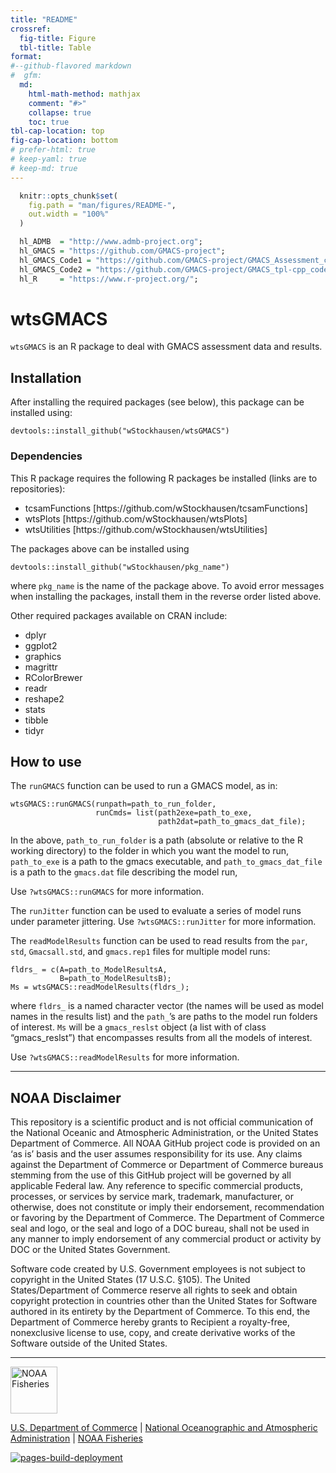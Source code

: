 ```yaml
---
title: "README"
crossref: 
  fig-title: Figure
  tbl-title: Table
format: 
#--github-flavored markdown  
#  gfm: 
  md:
    html-math-method: mathjax
    comment: "#>"
    collapse: true
    toc: true
tbl-cap-location: top
fig-cap-location: bottom
# prefer-html: true
# keep-yaml: true
# keep-md: true
---
```


<!--DO NOT VIEW THIS FILE USING THE VISUAL EDITOR!! (seems to screw things up)-->
<!-- README.md is generated from README.qmd. Please edit README.qmd, then render README.md using `quarto render README.qmd` in a terminal window. -->
<!-- use `quarto render README.qmd` in the terminal window to build README.md prior to committing to keep README.md up-to-date-->
<!-- don't forget to commit and push the resulting figure files, so they display on GitHub and CRAN.-->

```r
  knitr::opts_chunk$set(
    fig.path = "man/figures/README-",
    out.width = "100%"
  )
```

```r
  hl_ADMB  = "http://www.admb-project.org";
  hl_GMACS = "https://github.com/GMACS-project";
  hl_GMACS_Code1 = "https://github.com/GMACS-project/GMACS_Assessment_code";
  hl_GMACS_Code2 = "https://github.com/GMACS-project/GMACS_tpl-cpp_code.git";
  hl_R     = "https://www.r-project.org/";
```

# wtsGMACS

`wtsGMACS` is an R package to deal with GMACS assessment data and results.

## Installation

After installing the required packages (see below), this package can be installed using:

```
devtools::install_github("wStockhausen/wtsGMACS")
```

### Dependencies

This R package requires the following R packages be installed (links are to repositories):

  * tcsamFunctions [https://github.com/wStockhausen/tcsamFunctions]
  * wtsPlots [https://github.com/wStockhausen/wtsPlots]
  * wtsUtilities [https://github.com/wStockhausen/wtsUtilities]

The packages above can be installed using

`devtools::install_github("wStockhausen/pkg_name")`

where `pkg_name` is the name of the package above. To avoid error messages when installing 
the packages, install them in the reverse order listed above.

Other required packages available on CRAN include:

  * dplyr
  * ggplot2 
  * graphics 
  * magrittr 
  * RColorBrewer 
  * readr 
  * reshape2 
  * stats 
  * tibble 
  * tidyr

## How to use 

The `runGMACS` function can be used to run a GMACS model, as in:

```
wtsGMACS::runGMACS(runpath=path_to_run_folder,
                   runCmds= list(path2exe=path_to_exe,
                                 path2dat=path_to_gmacs_dat_file);
````
In the above, `path_to_run_folder` is a path (absolute or relative to the R working directory) to the folder 
in which you want the model to run, `path_to_exe` is a path to 
the gmacs executable, and `path_to_gmacs_dat_file` is a path to the `gmacs.dat` file describing 
the model run, 

Use `?wtsGMACS::runGMACS` for more information.

The `runJitter` function can be used to evaluate a series of model runs under parameter 
jittering. Use `?wtsGMACS::runJitter` for more information.

The `readModelResults` function can be used to read results from the `par`, `std`, 
`Gmacsall.std`, and `gmacs.rep1` files for multiple model runs:

```
fldrs_ = c(A=path_to_ModelResultsA,
           B=path_to_ModelResultsB);
Ms = wtsGMACS::readModelResults(fldrs_);
```

where `fldrs_` is a named character vector (the names will be used as model names in the 
results list) and the `path_`'s are paths to the model run folders of interest. `Ms` will be a 
`gmacs_reslst` object (a list with of class "gmacs_reslst") that encompasses results from 
all the models of interest.

Use `?wtsGMACS::readModelResults` for more information.

****************************

## NOAA Disclaimer

This repository is a scientific product and is not official communication of the National Oceanic and Atmospheric Administration, or the United States Department of Commerce. All NOAA GitHub project code is provided on an 'as is' basis and the user assumes responsibility for its use. Any claims against the Department of Commerce or Department of Commerce bureaus stemming from the use of this GitHub project will be governed by all applicable Federal law. Any reference to specific commercial products, processes, or services by service mark, trademark, manufacturer, or otherwise, does not constitute or imply their endorsement, recommendation or favoring by the Department of Commerce. The Department of Commerce seal and logo, or the seal and logo of a DOC bureau, shall not be used in any manner to imply endorsement of any commercial product or activity by DOC or the United States Government.

Software code created by U.S. Government employees is not subject to copyright in the United States (17 U.S.C. §105). The United States/Department of Commerce reserve all rights to seek and obtain copyright protection in countries other than the United States for Software authored in its entirety by the Department of Commerce. To this end, the Department of Commerce hereby grants to Recipient a royalty-free, nonexclusive license to use, copy, and create derivative works of the Software outside of the United States.

****************************

<img src="https://raw.githubusercontent.com/nmfs-general-modeling-tools/nmfspalette/main/man/figures/noaa-fisheries-rgb-2line-horizontal-small.png" height="75" alt="NOAA Fisheries">

[U.S. Department of Commerce](https://www.commerce.gov/) | [National Oceanographic and Atmospheric Administration](https://www.noaa.gov) | [NOAA Fisheries](https://www.fisheries.noaa.gov/)


<!-- badges: start -->
<!-- badges: end -->

[![pages-build-deployment](https://github.com/wStockhausen/rtmbGMACS/actions/workflows/pages/pages-build-deployment/badge.svg?branch=gh-pages)](https://github.com/wStockhausen/rtmbGMACS/actions/workflows/pages/pages-build-deployment)

